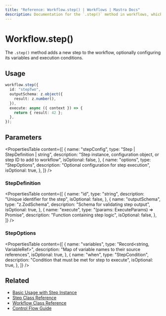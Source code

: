 ```yaml
---
title: "Reference: Workflow.step() | Workflows | Mastra Docs"
description: Documentation for the `.step()` method in workflows, which adds a new step to the workflow.
---
```


# Workflow.step()

The `.step()` method adds a new step to the workflow, optionally configuring its variables and execution conditions.

## Usage

```typescript
workflow.step({
  id: "stepTwo",
  outputSchema: z.object({
    result: z.number(),
  }),
  execute: async ({ context }) => {
    return { result: 42 };
  },
});
```

## Parameters

<PropertiesTable
  content={[
    {
      name: "stepConfig",
      type: "Step | StepDefinition | string",
      description:
        "Step instance, configuration object, or step ID to add to workflow",
      isOptional: false,
    },
    {
      name: "options",
      type: "StepOptions",
      description: "Optional configuration for step execution",
      isOptional: true,
    },
  ]}
/>

### StepDefinition

<PropertiesTable
  content={[
    {
      name: "id",
      type: "string",
      description: "Unique identifier for the step",
      isOptional: false,
    },
    {
      name: "outputSchema",
      type: "z.ZodSchema",
      description: "Schema for validating step output",
      isOptional: true,
    },
    {
      name: "execute",
      type: "(params: ExecuteParams) => Promise<any>",
      description: "Function containing step logic",
      isOptional: false,
    },
  ]}
/>

### StepOptions

<PropertiesTable
  content={[
    {
      name: "variables",
      type: "Record<string, VariableRef>",
      description: "Map of variable names to their source references",
      isOptional: true,
    },
    {
      name: "when",
      type: "StepCondition",
      description: "Condition that must be met for step to execute",
      isOptional: true,
    },
  ]}
/>

## Related

- [Basic Usage with Step Instance](../../docs/workflows-legacy/steps.mdx)
- [Step Class Reference](./step-class.mdx)
- [Workflow Class Reference](./workflow.mdx)
- [Control Flow Guide](../../docs/workflows-legacy/control-flow.mdx)
